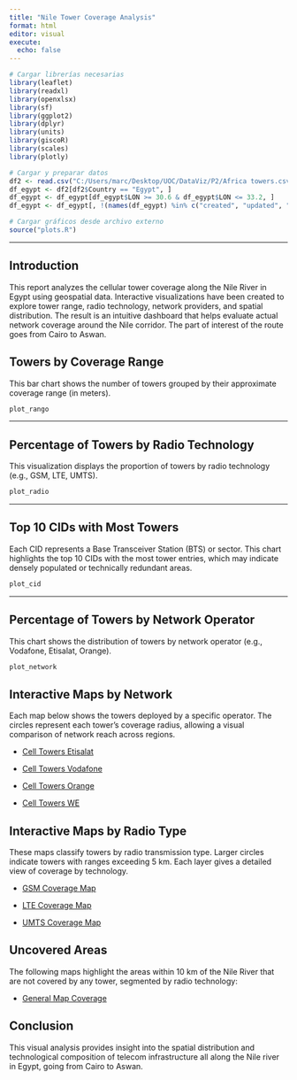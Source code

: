 ```yaml
---
title: "Nile Tower Coverage Analysis"
format: html
editor: visual
execute:
  echo: false
---
```


```r
# Cargar librerías necesarias
library(leaflet)
library(readxl)
library(openxlsx)
library(sf)
library(ggplot2)
library(dplyr)
library(units)
library(giscoR)
library(scales)
library(plotly)

# Cargar y preparar datos
df2 <- read.csv("C:/Users/marc/Desktop/UOC/DataViz/P2/Africa towers.csv")
df_egypt <- df2[df2$Country == "Egypt", ]
df_egypt <- df_egypt[df_egypt$LON >= 30.6 & df_egypt$LON <= 33.2, ]
df_egypt <- df_egypt[, !(names(df_egypt) %in% c("created", "updated", "averageSignal", "Continent"))]

# Cargar gráficos desde archivo externo
source("plots.R")
```

------------------------------------------------------------------------

## Introduction

This report analyzes the cellular tower coverage along the Nile River in Egypt using geospatial data. Interactive visualizations have been created to explore tower range, radio technology, network providers, and spatial distribution. The result is an intuitive dashboard that helps evaluate actual network coverage around the Nile corridor. The part of interest of the route goes from Cairo to Aswan.

## Towers by Coverage Range

This bar chart shows the number of towers grouped by their approximate coverage range (in meters).

```r
plot_rango
```

------------------------------------------------------------------------

## Percentage of Towers by Radio Technology

This visualization displays the proportion of towers by radio technology (e.g., GSM, LTE, UMTS).

```r
plot_radio
```

------------------------------------------------------------------------

## Top 10 CIDs with Most Towers

Each CID represents a Base Transceiver Station (BTS) or sector. This chart highlights the top 10 CIDs with the most tower entries, which may indicate densely populated or technically redundant areas.

```r
plot_cid
```

------------------------------------------------------------------------

## Percentage of Towers by Network Operator

This chart shows the distribution of towers by network operator (e.g., Vodafone, Etisalat, Orange).

```r
plot_network
```

## Interactive Maps by Network

Each map below shows the towers deployed by a specific operator. The circles represent each tower's coverage radius, allowing a visual comparison of network reach across regions.

-   [Cell Towers Etisalat](tower_map_Etisalat.html)

-   [Cell Towers Vodafone](tower_map_Vodafone.html)

-   [Cell Towers Orange](tower_map_Orange.html)

-   [Cell Towers WE](tower_map_WE.html)

## Interactive Maps by Radio Type

These maps classify towers by radio transmission type. Larger circles indicate towers with ranges exceeding 5 km. Each layer gives a detailed view of coverage by technology.

-   [GSM Coverage Map](map_radio_GSM.html)

-   [LTE Coverage Map](map_radio_LTE.html)

-   [UMTS Coverage Map](map_radio_UMTS.html)

## Uncovered Areas

The following maps highlight the areas within 10 km of the Nile River that are not covered by any tower, segmented by radio technology:

-   [General Map Coverage](map_coverage.html)

## Conclusion

This visual analysis provides insight into the spatial distribution and technological composition of telecom infrastructure all along the Nile river in Egypt, going from Cairo to Aswan.
